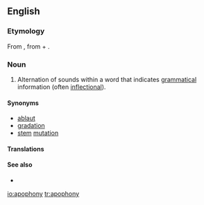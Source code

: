 ==English==

===Etymology===
From {{etyl|fr|en}} {{term|apophonie|lang=fr}}, from {{term|apo-|lang=fr}} + {{etyl|grc|en}} {{term|φωνή||sound|sc=polytonic|lang=grc}}.

===Noun===
{{en-noun|apophonies}}

# {{context|phonetics|lang=en}} Alternation of sounds within a word that indicates [[grammatical]] information (often [[inflectional]]).

====Synonyms====
* [[ablaut]]
* [[gradation]]
* [[stem]] [[mutation]]

====Translations====
{{trans-see|alternation of sounds within a word|ablaut}}

====See also====
* {{pedialite}}

[[io:apophony]]
[[tr:apophony]]